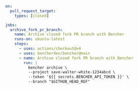 ```yaml title=".github/workflows/fork_pr_benchmarks_closed.yml"
on:
  pull_request_target:
    types: [closed]

jobs:
  archive_fork_pr_branch:
    name: Archive closed fork PR branch with Bencher
    runs-on: ubuntu-latest
    steps:
      - uses: actions/checkout@v4
      - uses: bencherdev/bencher@main
      - name: Archive closed fork PR branch with Bencher
        run: |
          bencher archive \
          --project save-walter-white-1234abcd \
          --token '${{ secrets.BENCHER_API_TOKEN }}' \
          --branch "$GITHUB_HEAD_REF"
```
